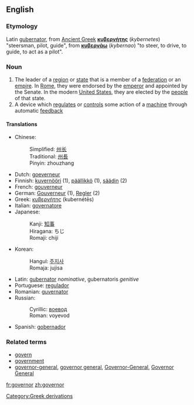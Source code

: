 ==English==
===Etymology===
[[Category:Greek derivations]]
Latin [[gubernator]], from [[Ancient Greek]] '''[[κυβερνήτης]]''' (''kybernetes'') "steersman, pilot, guide", from '''[[κυβερνάω]]''' (''kybernao'') "to steer, to drive, to guide, to act as a pilot".

===Noun===
{{en-noun-reg}}

#The leader of a [[region]] or [[state]] that is a member of a [[federation]] or an [[empire]].  In [[Roman Empire|Rome]], they were endorsed by the [[emperor]] and appointed by the Senate.  In the modern [[United States]], they are elected by the [[people]] of that state.
#A device which [[regulate]]s or [[control]]s some action of a [[machine]] through automatic [[feedback]]

====Translations====
*Chinese:
*:Simplified: [[州长]]
*:Traditional: [[州長]]
*:Pinyin: zhouzhang
*Dutch: [[goeverneur]] {{m}}
*Finnish: [[kuvernööri]] (1), [[päällikkö]] (1), [[säädin]] (2)
*French: [[gouverneur]] {{m}}
*German: [[Gouverneur]] {{m}} (1), [[Regler]] {{m}} (2)
*Greek: [[κυβερνήτης]] (kubernétēs) {{m}}
*Italian: [[governatore]] {{m}}
*Japanese: 
*:Kanji: [[知事]]
*:Hiragana: ちじ
*:Romaji: chiji
*Korean:
*:Hangul: [[주지사]]
*:Romaja: jujisa
*Latin: [[gubernator]] ''nominative'', gubernatoris ''genitive''
*Portuguese: [[regulador]]
*Romanian: [[guvernator]] {{m}}
*Russian: 
*:Cyrillic: [[воевод]] 
*:Roman: voyevod
*Spanish: [[gobernador]]

===Related terms===
*[[govern]]
*[[government]]
*[[governor-general]], [[governor general]], [[Governor-General]], [[Governor General]]

[[fr:governor]]
[[zh:governor]]